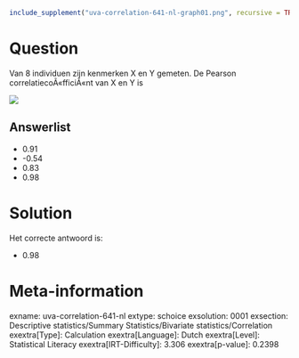 ```r
include_supplement("uva-correlation-641-nl-graph01.png", recursive = TRUE)
```

Question
========

Van 8 individuen zijn kenmerken X en Y gemeten. De Pearson
correlatiecoÃ«fficiÃ«nt van X en Y is


![](uva-correlation-641-nl-graph01.png)

Answerlist
----------

* 0.91
* -0.54
* 0.83
* 0.98

Solution
========

Het correcte antwoord is: 

* 0.98

Meta-information
================
exname: uva-correlation-641-nl
extype: schoice
exsolution: 0001
exsection: Descriptive statistics/Summary Statistics/Bivariate statistics/Correlation
exextra[Type]: Calculation
exextra[Language]: Dutch
exextra[Level]: Statistical Literacy
exextra[IRT-Difficulty]: 3.306
exextra[p-value]: 0.2398
